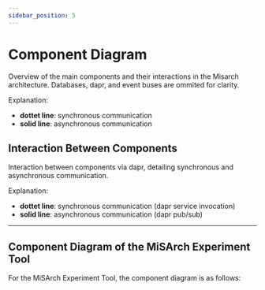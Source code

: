 ```yaml
---
sidebar_position: 5
---
```



# Component Diagram

Overview of the main components and their interactions in the Misarch architecture.
Databases, dapr, and event buses are ommited for clarity.

Explanation:

- **dottet line**: synchronous communication
- **solid line**: asynchronous communication

<CustomImage path="/renderedDiagrams/component" width="2702.5" height="1678.5" />

## Interaction Between Components

Interaction between components via dapr, detailing synchronous and asynchronous communication.

Explanation:

- **dottet line**: synchronous communication (dapr service invocation)
- **solid line**: asynchronous communication (dapr pub/sub)

<CustomImage path="/renderedDiagrams/componentInteraction" width="1330" height="730" />

---

## Component Diagram of the MiSArch Experiment Tool

For the MiSArch Experiment Tool, the component diagram is as follows:

<CustomImage path="/diagrams/compDiagDocker" width="1910" height="1365" />